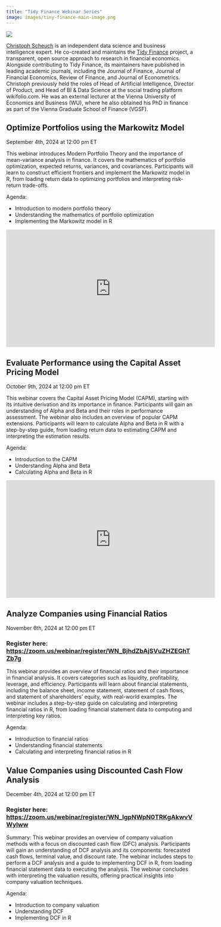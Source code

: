 ```yaml
---
title: "Tidy Finance Webinar Series"
image: images/tiny-finance-main-image.png
---
```


![](images/tiny-finance-main-image.jpg)

[Christoph Scheuch](https://www.linkedin.com/in/christophscheuch/?originalSubdomain=at) is an independent 
data science and business intelligence expert. He co-created and maintains the [Tidy Finance](https://www.tidy-finance.org/) 
project, a transparent, open source approach to research in financial economics. Alongside contributing to Tidy Finance, 
its maintainers have published in leading academic journals, including the Journal of Finance, Journal of Financial Economics, 
Review of Finance, and Journal of Econometrics. Christoph previously held the roles of Head of Artificial Intelligence, 
Director of Product, and Head of BI & Data Science at the social trading platform wikifolio.com. He was an external 
lecturer at the Vienna University of Economics and Business (WU), where he also obtained his PhD in finance as part 
of the Vienna Graduate School of Finance (VGSF).

## Optimize Portfolios using the Markowitz Model

September 4th, 2024 at 12:00 pm ET

This webinar introduces Modern Portfolio Theory and the importance of mean-variance analysis in finance. It covers the 
mathematics of portfolio optimization, expected returns, variances, and covariances. Participants will learn to construct 
efficient frontiers and implement the Markowitz model in R, from loading return data to optimizing portfolios and interpreting 
risk-return trade-offs.

Agenda:

* Introduction to modern portfolio theory
* Understanding the mathematics of portfolio optimization
* Implementing the Markowitz model in R

<iframe width="560" height="315" src="https://www.youtube.com/embed/jsdOy0ftZiI?si=LalMYJ088cGFncHi" title="YouTube video player" frameborder="0" allow="accelerometer; autoplay; clipboard-write; encrypted-media; gyroscope; picture-in-picture; web-share" referrerpolicy="strict-origin-when-cross-origin" allowfullscreen></iframe>

## Evaluate Performance using the Capital Asset Pricing Model

October 9th, 2024 at 12:00 pm ET

This webinar covers the Capital Asset Pricing Model (CAPM), starting with its intuitive derivation and its importance in finance. Participants will gain an understanding of Alpha and Beta and their roles in performance assessment. The webinar also includes an overview of popular CAPM extensions. Participants will learn to calculate Alpha and Beta in R with a step-by-step guide, from loading return data to estimating CAPM and interpreting the estimation results.

Agenda:

* Introduction to the CAPM
* Understanding Alpha and Beta
* Calculating Alpha and Beta in R

<iframe width="560" height="315" src="https://www.youtube.com/embed/9DdCSpuhkt4?si=C05p2Qaw1ml0kHk2" title="YouTube video player" frameborder="0" allow="accelerometer; autoplay; clipboard-write; encrypted-media; gyroscope; picture-in-picture; web-share" referrerpolicy="strict-origin-when-cross-origin" allowfullscreen></iframe>

## Analyze Companies using Financial Ratios

November 6th, 2024 at 12:00 pm ET

### Register here: [https://zoom.us/webinar/register/WN_BjhdZbAjSVuZHZEGhTZb7g](https://zoom.us/webinar/register/WN_BjhdZbAjSVuZHZEGhTZb7g)

This webinar provides an overview of financial ratios and their importance in financial analysis. It covers categories such as liquidity, profitability, leverage, and efficiency. Participants will learn about financial statements, including the balance sheet, income statement, statement of cash flows, and statement of shareholders’ equity, with real-world examples. The webinar includes a step-by-step guide on calculating and interpreting financial ratios in R, from loading financial statement data to computing and interpreting key ratios.

Agenda:

* Introduction to financial ratios
* Understanding financial statements
* Calculating and interpreting financial ratios in R

## Value Companies using Discounted Cash Flow Analysis

December 4th, 2024 at 12:00 pm ET

### Register here: [https://zoom.us/webinar/register/WN_IgpNWpN0TRKgAkwvVWylww](https://zoom.us/webinar/register/WN_IgpNWpN0TRKgAkwvVWylww)

Summary: This webinar provides an overview of company valuation methods with a focus on discounted cash flow (DFC) analysis. Participants will gain an understanding of DCF analysis and its components: forecasted cash flows, terminal value, and discount rate. The webinar includes steps to perform a DCF analysis and a guide to implementing DCF in R, from loading financial statement data to executing the analysis. The webinar concludes with interpreting the valuation results, offering practical insights into company valuation techniques.

Agenda:

* Introduction to company valuation
* Understanding DCF
* Implementing DCF in R
